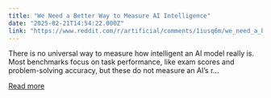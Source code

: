 ```yaml
---
title: "We Need a Better Way to Measure AI Intelligence"
date: "2025-02-21T14:54:22.000Z"
link: "https://www.reddit.com/r/artificial/comments/1iusq6m/we_need_a_better_way_to_measure_ai_intelligence/"
---
```


There is no universal way to measure how intelligent an AI model really is. Most benchmarks focus on task performance, like exam scores and problem-solving accuracy, but these do not measure an AI’s r...

[Read more](https://www.reddit.com/r/artificial/comments/1iusq6m/we_need_a_better_way_to_measure_ai_intelligence/)
